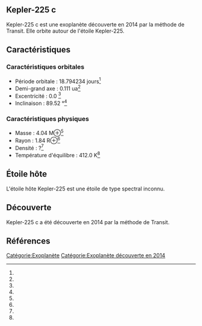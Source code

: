 == Kepler-225 c ==

{{Infobox Exoplanète
| nom = Kepler-225 c
| image = 
| légende = 
| étoile = Kepler-225
| constellation = 
| ascension_droite = 
| déclinaison = 
| distance = ?
| type_spectral = ?
| masse = 4.04 M⊕<ref></ref>
| rayon = 1.84 R⊕<ref></ref>
| densité = ?<ref></ref>
| gravité = ?<ref></ref>
| température = 412.0 K<ref></ref>
| période = 18.794234 j<ref></ref>
| demi_grand_axe = 0.111 ua<ref></ref>
| excentricité = 0.0 <ref></ref>
| inclinaison = 89.52 °<ref></ref>
| méthode_découverte = Transit
| date_découverte = 2014
| statut = Confirmée
}}

Kepler-225 c est une exoplanète découverte en 2014 par la méthode de Transit. Elle orbite autour de l'étoile Kepler-225.

== Caractéristiques ==

=== Caractéristiques orbitales ===
* Période orbitale : 18.794234 jours<ref></ref>
* Demi-grand axe : 0.111 ua<ref></ref>
* Excentricité : 0.0 <ref></ref>
* Inclinaison : 89.52 °<ref></ref>

=== Caractéristiques physiques ===
* Masse : 4.04 M⊕<ref></ref>
* Rayon : 1.84 R⊕<ref></ref>
* Densité : ?<ref></ref>
* Température d'équilibre : 412.0 K<ref></ref>

== Étoile hôte ==

{{Infobox Étoile
| nom = Kepler-225
| image = 
| légende = 
| constellation = 
| ascension_droite = 
| déclinaison = 
| distance = ?
| type_spectral = ?
| magnitude_absolue = 
| magnitude_apparente = 
| masse = ?<ref></ref>
| rayon = ?<ref></ref>
| température = ?<ref></ref>
| métallicité = ?<ref></ref>
| âge = ?<ref></ref>
}}

L'étoile hôte Kepler-225 est une étoile de type spectral inconnu.

== Découverte ==

Kepler-225 c a été découverte en 2014 par la méthode de Transit.

== Références ==
<references />

[[Catégorie:Exoplanète]]
[[Catégorie:Exoplanète découverte en 2014]]
